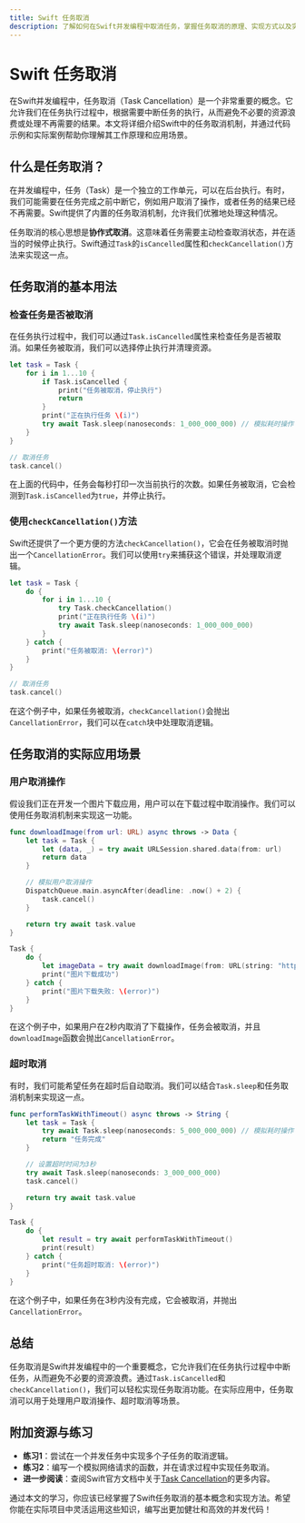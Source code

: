 ```yaml
---
title: Swift 任务取消
description: 了解如何在Swift并发编程中取消任务，掌握任务取消的原理、实现方式以及实际应用场景。
---
```


# Swift 任务取消

在Swift并发编程中，任务取消（Task Cancellation）是一个非常重要的概念。它允许我们在任务执行过程中，根据需要中断任务的执行，从而避免不必要的资源浪费或处理不再需要的结果。本文将详细介绍Swift中的任务取消机制，并通过代码示例和实际案例帮助你理解其工作原理和应用场景。

## 什么是任务取消？

在并发编程中，任务（Task）是一个独立的工作单元，可以在后台执行。有时，我们可能需要在任务完成之前中断它，例如用户取消了操作，或者任务的结果已经不再需要。Swift提供了内置的任务取消机制，允许我们优雅地处理这种情况。

任务取消的核心思想是**协作式取消**。这意味着任务需要主动检查取消状态，并在适当的时候停止执行。Swift通过`Task`的`isCancelled`属性和`checkCancellation()`方法来实现这一点。

## 任务取消的基本用法

### 检查任务是否被取消

在任务执行过程中，我们可以通过`Task.isCancelled`属性来检查任务是否被取消。如果任务被取消，我们可以选择停止执行并清理资源。

```swift
let task = Task {
    for i in 1...10 {
        if Task.isCancelled {
            print("任务被取消，停止执行")
            return
        }
        print("正在执行任务 \(i)")
        try await Task.sleep(nanoseconds: 1_000_000_000) // 模拟耗时操作
    }
}

// 取消任务
task.cancel()
```

在上面的代码中，任务会每秒打印一次当前执行的次数。如果任务被取消，它会检测到`Task.isCancelled`为`true`，并停止执行。

### 使用`checkCancellation()`方法

Swift还提供了一个更方便的方法`checkCancellation()`，它会在任务被取消时抛出一个`CancellationError`。我们可以使用`try`来捕获这个错误，并处理取消逻辑。

```swift
let task = Task {
    do {
        for i in 1...10 {
            try Task.checkCancellation()
            print("正在执行任务 \(i)")
            try await Task.sleep(nanoseconds: 1_000_000_000)
        }
    } catch {
        print("任务被取消: \(error)")
    }
}

// 取消任务
task.cancel()
```

在这个例子中，如果任务被取消，`checkCancellation()`会抛出`CancellationError`，我们可以在`catch`块中处理取消逻辑。

## 任务取消的实际应用场景

### 用户取消操作

假设我们正在开发一个图片下载应用，用户可以在下载过程中取消操作。我们可以使用任务取消机制来实现这一功能。

```swift
func downloadImage(from url: URL) async throws -> Data {
    let task = Task {
        let (data, _) = try await URLSession.shared.data(from: url)
        return data
    }

    // 模拟用户取消操作
    DispatchQueue.main.asyncAfter(deadline: .now() + 2) {
        task.cancel()
    }

    return try await task.value
}

Task {
    do {
        let imageData = try await downloadImage(from: URL(string: "https://example.com/image.jpg")!)
        print("图片下载成功")
    } catch {
        print("图片下载失败: \(error)")
    }
}
```

在这个例子中，如果用户在2秒内取消了下载操作，任务会被取消，并且`downloadImage`函数会抛出`CancellationError`。

### 超时取消

有时，我们可能希望任务在超时后自动取消。我们可以结合`Task.sleep`和任务取消机制来实现这一点。

```swift
func performTaskWithTimeout() async throws -> String {
    let task = Task {
        try await Task.sleep(nanoseconds: 5_000_000_000) // 模拟耗时操作
        return "任务完成"
    }

    // 设置超时时间为3秒
    try await Task.sleep(nanoseconds: 3_000_000_000)
    task.cancel()

    return try await task.value
}

Task {
    do {
        let result = try await performTaskWithTimeout()
        print(result)
    } catch {
        print("任务超时取消: \(error)")
    }
}
```

在这个例子中，如果任务在3秒内没有完成，它会被取消，并抛出`CancellationError`。

## 总结

任务取消是Swift并发编程中的一个重要概念，它允许我们在任务执行过程中中断任务，从而避免不必要的资源浪费。通过`Task.isCancelled`和`checkCancellation()`，我们可以轻松实现任务取消功能。在实际应用中，任务取消可以用于处理用户取消操作、超时取消等场景。

## 附加资源与练习

- **练习1**：尝试在一个并发任务中实现多个子任务的取消逻辑。
- **练习2**：编写一个模拟网络请求的函数，并在请求过程中实现任务取消。
- **进一步阅读**：查阅Swift官方文档中关于[Task Cancellation](https://developer.apple.com/documentation/swift/task/cancellation)的更多内容。

通过本文的学习，你应该已经掌握了Swift任务取消的基本概念和实现方法。希望你能在实际项目中灵活运用这些知识，编写出更加健壮和高效的并发代码！